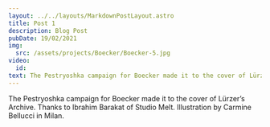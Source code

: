 ```yaml
---
layout: ../../layouts/MarkdownPostLayout.astro
title: Post 1
description: Blog Post
pubDate: 19/02/2021
img:
  src: /assets/projects/Boecker/Boecker-5.jpg
video:
  id:
text: The Pestryoshka campaign for Boecker made it to the cover of Lürzer’s Archive. Thanks to Ibrahim Barakat of Studio Melt. Illustration by Carmine Bellucci in Milan.
---
```


The Pestryoshka campaign for Boecker made it to the cover of Lürzer’s Archive. Thanks to Ibrahim Barakat of Studio Melt. Illustration by Carmine Bellucci in Milan.
